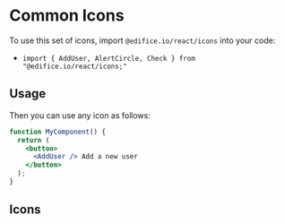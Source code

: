 

<Meta title="Design System/Icons/Common Icons" />

# Common Icons

To use this set of icons, import `@edifice.io/react/icons` into your code:

- `import { AddUser, AlertCircle, Check } from "@edifice.io/react/icons;"`

## Usage

Then you can use any icon as follows:

```jsx
function MyComponent() {
  return (
    <button>
      <AddUser /> Add a new user
    </button>
  );
}
```

## Icons

<Icons icons={icons} />
